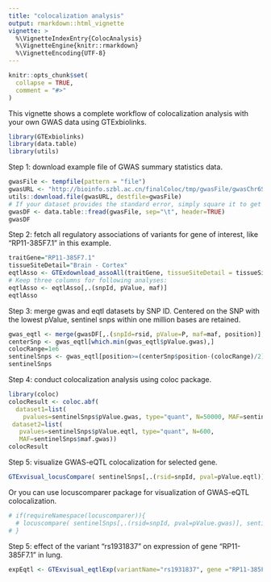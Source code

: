 ```yaml
---
title: "colocalization analysis"
output: rmarkdown::html_vignette
vignette: >
  %\VignetteIndexEntry{ColocAnalysis}
  %\VignetteEngine{knitr::rmarkdown}
  %\VignetteEncoding{UTF-8}
---
```


```r
knitr::opts_chunk$set(
  collapse = TRUE,
  comment = "#>"
)
```

This vignette shows a complete workflow of colocalization analysis with your own GWAS data using GTExbiolinks.

```r
library(GTExbiolinks)
library(data.table)
library(utils)
```

Step 1: download example file of GWAS summary statistics data.

```r
gwasFile <- tempfile(pattern = "file")
gwasURL <- "http://bioinfo.szbl.ac.cn/finalColoc/tmp/gwasFile/gwasChr6Sub1.txt"
utils::download.file(gwasURL, destfile=gwasFile)
# If your dataset provides the standard error, simply square it to get the variance.
gwasDF <- data.table::fread(gwasFile, sep="\t", header=TRUE)
gwasDF
```

Step 2: fetch all regulatory associations of variants for gene of interest, like "RP11-385F7.1" in this example.

```r
traitGene="RP11-385F7.1"
tissueSiteDetail="Brain - Cortex"
eqtlAsso <- GTExdownload_assoAll(traitGene, tissueSiteDetail = tissueSiteDetail)
# Keep three columns for following analyses:
eqtlAsso <- eqtlAsso[,.(snpId, pValue, maf)] 
eqtlAsso
```

Step 3: merge gwas and eqtl datasets by SNP ID. Centered on the SNP with the lowest pValue, sentinel snps within one million bases are retained.

```r
gwas_eqtl <- merge(gwasDF[,.(snpId=rsid, pValue=P, maf=maf, position)], eqtlAsso, by="snpId", sort=FALSE, suffixes = c(".gwas",".eqtl"))
centerSnp <- gwas_eqtl[which.min(gwas_eqtl$pValue.gwas),]
colocRange=1e6
sentinelSnps <- gwas_eqtl[position>=(centerSnp$position-(colocRange)/2) & position<=(centerSnp$position+(colocRange)/2),]
sentinelSnps
```

Step 4: conduct colocalization analysis using coloc package.

```r
library(coloc)
colocResult <- coloc.abf(
  dataset1=list(
    pvalues=sentinelSnps$pValue.gwas, type="quant", N=50000, MAF=sentinelSnps$maf.gwas),
 dataset2=list(
   pvalues=sentinelSnps$pValue.eqtl, type="quant", N=600,
   MAF=sentinelSnps$maf.gwas))
colocResult
```

Step 5: visualize GWAS-eQTL colocalization for selected gene.

```r
GTExvisual_locusCompare( sentinelSnps[,.(rsid=snpId, pval=pValue.eqtl)], sentinelSnps[,.(rsid=snpId, pval=pValue.gwas)] )
```

Or you can use locuscomparer package for visualization of GWAS-eQTL colocalization.

```r
# if(requireNamespace(locuscomparer)){
  # locuscompare( sentinelSnps[,.(rsid=snpId, pval=pValue.gwas)], sentinelSnps[,.(rsid=snpId, pval=pValue.eqtl)], snp = "rs1931837" )
# }
```

Step 5: effect of the variant "rs1931837" on expression of gene "RP11-385F7.1" in lung.

```r
expEqtl <- GTExvisual_eqtlExp(variantName="rs1931837", gene ="RP11-385F7.1", tissueSiteDetail="Lung")
```
